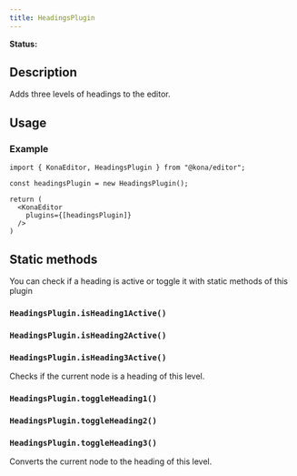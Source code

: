 ```yaml
---
title: HeadingsPlugin
---
```


**Status:** <Badge text="stable" type="tip" />

## Description

Adds three levels of headings to the editor.


## Usage
### Example
```tsx
import { KonaEditor, HeadingsPlugin } from "@kona/editor";

const headingsPlugin = new HeadingsPlugin();

return (
  <KonaEditor
    plugins={[headingsPlugin]}
  />
)
```

## Static methods
You can check if a heading is active or toggle it with static methods of this plugin

### `HeadingsPlugin.isHeading1Active()`
### `HeadingsPlugin.isHeading2Active()`
### `HeadingsPlugin.isHeading3Active()`

Checks if the current node is a heading of this level.

### `HeadingsPlugin.toggleHeading1()`
### `HeadingsPlugin.toggleHeading2()`
### `HeadingsPlugin.toggleHeading3()`

Converts the current node to the heading of this level.
